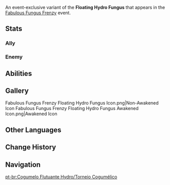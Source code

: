 {{CustomTabs
|tab1 = Overview
|tab2 = Fabulous Fungus Frenzy
|tab3 = Fungus Mechanicus
|tab4 = Lil' Fungi's Fun-Tastic Fiesta
}}
{{Enemy Infobox
|name     = Floating Hydro Fungus
|image    = Enemy Floating Hydro Fungus.png
|dmgtype  = Hydro
|weakpoint = no
|type     = Event Enemies
}}
An event-exclusive variant of the '''Floating Hydro Fungus''' that appears in the [[Fabulous Fungus Frenzy]] event.

==Stats==
===Ally===
{{Enemy Stats
|hide_notes = 1

|hydro_res = 20%
|dendro_res = 20%

|hp_ratio  = 1.5
|hp_type   = 2
|atk_ratio = 4.32
|atk_type  = 2
}}

===Enemy===
{{Enemy Stats
|hide_notes = 1

|hydro_res = 20%
|dendro_res = 20%

|hp_ratio  = 1.2
|hp_type   = 2
|atk_ratio = 3.456
|atk_type  = 2
}}

==Abilities==
{{Enemy Attacks
|enemy       = Floating Hydro Fungus

|name_1      = Skill: Water Bomb
|desc_1      = Unleashes a fantastical bubble that deals '''462% ATK''' as {{Color|Hydro DMG}} to its target and nearby opponents while healing Fungi within the party for '''45%''' of their Max HP.<br>''Paimon can always think of a new nickname for every one of these seemingly harmless skills...''
|file_1      = Floating Hydro Fungus Water Bomb

|name_2      = Bubbly Prison
|desc_2      = Unleashes a medium-sized bubble that deals '''60% ATK''' as {{Color|Hydro DMG}} and traps smaller opponents within. If the bubble fails to trap its target, it will deal '''183% ATK''' as {{Color|Hydro DMG}} when it bursts.

|name_3      = Aqua Strike
|desc_3      = Unleashes a small bubble that deals '''141% ATK''' as {{Color|Hydro DMG}}.
}}

==Gallery==
<gallery>
Fabulous Fungus Frenzy Floating Hydro Fungus Icon.png|Non-Awakened Icon
Fabulous Fungus Frenzy Floating Hydro Fungus Awakened Icon.png|Awakened Icon
</gallery>

==Other Languages==
{{Other Languages|Transclude=Floating Hydro Fungus}}

==Change History==
{{Change History|3.2}}

==Navigation==
{{Enemy Navbox|Common}}

[[pt-br:Cogumelo Flutuante Hydro/Torneio Cogumélico]]